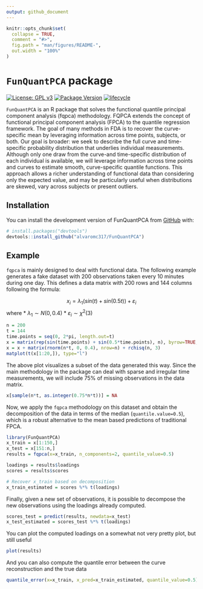 ```yaml
---
output: github_document
---
```


<!-- README.md is generated from README.Rmd. Please edit that file -->

```r
knitr::opts_chunk$set(
  collapse = TRUE,
  comment = "#>",
  fig.path = "man/figures/README-",
  out.width = "100%"
)
```

# `FunQuantPCA` package

<!-- badges: start -->
[![License: GPL v3](https://img.shields.io/badge/License-GPLv3-blue.svg)](https://www.gnu.org/licenses/gpl-3.0)
[![Package Version](https://img.shields.io/badge/version-0.1.1-blue.svg)](https://cran.r-project.org/package=yourPackageName)
[![lifecycle](https://img.shields.io/badge/lifecycle-experimental-brightgreen.svg)](https://www.tidyverse.org/lifecycle/)
<!-- badges: end -->

`FunQuantPCA` is an R package that solves the functional quantile principal component analysis (fqpca) methodology. FQPCA extends the concept of functional principal component analysis (FPCA) to the quantile regression framework. The goal of many methods in FDA is to recover the curve-specific mean by leveraging information across time points, subjects, or both. Our goal is broader: we seek to describe the full curve and time-specific probability distribution that underlies individual measurements. Although only one draw from the curve-and time-specific distribution of each individual is available, we will leverage information across time points and curves to estimate smooth, curve-specific quantile functions. This approach allows a richer understanding of functional data than considering only the expected value, and may be particularly useful when distributions are skewed, vary across subjects or present outliers.

## Installation

You can install the development version of FunQuantPCA from [GitHub](https://github.com/) with:

``` r
# install.packages("devtools")
devtools::install_github("alvaromc317/FunQuantPCA")
```

## Example

`fqpca` is mainly designed to deal with functional data. The following example generates a fake dataset with 200 observations taken every 10 minutes during one day. This defines a data matrix with 200 rows and 144 columns following the formula:

$$x_i = \lambda_1(sin(t)+sin(0.5t))+\varepsilon_i$$
where
* $\lambda_1\sim N(0,0.4)$ 
* $\varepsilon_i\sim\chi^2(3)$


```r
n = 200
t = 144
time.points = seq(0, 2*pi, length.out=t)
x = matrix(rep(sin(time.points) + sin(0.5*time.points), n), byrow=TRUE, nrow=n)
x = x + matrix(rnorm(n*t, 0, 0.4), nrow=n) + rchisq(n, 3)
matplot(t(x[1:20,]), type="l")
```

The above plot visualizes a subset of the data generated this way. Since the main methodology in the package can deal with sparse and irregular time measurements, we will include 75% of missing observations in the data matrix. 

```r
x[sample(n*t, as.integer(0.75*n*t))] = NA
```

Now, we apply the `fqpca` methodology on this dataset and obtain the decomposition of the data in terms of the median (`quantile.value=0.5`), which is a robust alternative to the mean based predictions of traditional FPCA.

```r
library(FunQuantPCA)
x_train = x[1:150,]
x_test = x[151:n,]
results = fqpca(x=x_train, n_components=2, quantile_value=0.5)

loadings = results$loadings
scores = results$scores

# Recover x_train based on decomposition
x_train_estimated = scores %*% t(loadings)
```

Finally, given a new set of observations, it is possible to decompose the new observations using the loadings already computed.

```r
scores_test = predict(results, newdata=x_test)
x_test_estimated = scores_test %*% t(loadings)
```

You can plot the computed loadings on a somewhat not very pretty plot, but still useful

```r
plot(results)
```

And you can also compute the quantile error between the curve reconstruction and the true data


```r
quantile_error(x=x_train, x_pred=x_train_estimated, quantile_value=0.5)
```
